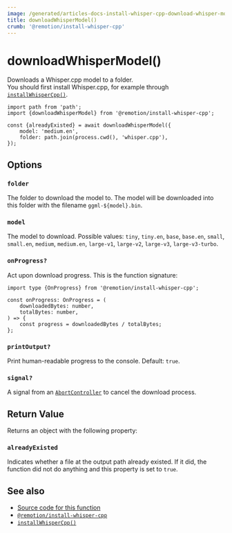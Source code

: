 ```yaml
---
image: /generated/articles-docs-install-whisper-cpp-download-whisper-model.png
title: downloadWhisperModel()
crumb: '@remotion/install-whisper-cpp'
---
```


# downloadWhisperModel()<AvailableFrom v="4.0.115"/>

Downloads a Whisper.cpp model to a folder.  
You should first install Whisper.cpp, for example through [`installWhisperCpp()`](/docs/install-whisper-cpp/install-whisper-cpp).

```tsx twoslash title="install-whisper.mjs"
import path from 'path';
import {downloadWhisperModel} from '@remotion/install-whisper-cpp';

const {alreadyExisted} = await downloadWhisperModel({
	model: 'medium.en',
	folder: path.join(process.cwd(), 'whisper.cpp'),
});
```

## Options

### `folder`

The folder to download the model to. The model will be downloaded into this folder with the filename `ggml-${model}.bin`.

### `model`

The model to download. Possible values: `tiny`, `tiny.en`, `base`, `base.en`, `small`, `small.en`, `medium`, `medium.en`, `large-v1`, `large-v2`, `large-v3`, `large-v3-turbo`.

### `onProgress?`

Act upon download progress. This is the function signature:

```tsx twoslash
import type {OnProgress} from '@remotion/install-whisper-cpp';

const onProgress: OnProgress = (
	downloadedBytes: number,
	totalBytes: number,
) => {
	const progress = downloadedBytes / totalBytes;
};
```

### `printOutput?`

Print human-readable progress to the console. Default: `true`.

### `signal?`<AvailableFrom v="4.0.156" />

A signal from an [`AbortController`](https://developer.mozilla.org/en-US/docs/Web/API/AbortController) to cancel the download process.

## Return Value

Returns an object with the following property:

### `alreadyExisted`

Indicates whether a file at the output path already existed. If it did, the function did not do anything and this property is set to `true`.

## See also

- [Source code for this function](https://github.com/remotion-dev/remotion/blob/main/packages/install-whisper-cpp/src/download-whisper-model.ts)
- [`@remotion/install-whisper-cpp`](/docs/install-whisper-cpp)
- [`installWhisperCpp()`](/docs/install-whisper-cpp/install-whisper-cpp)
